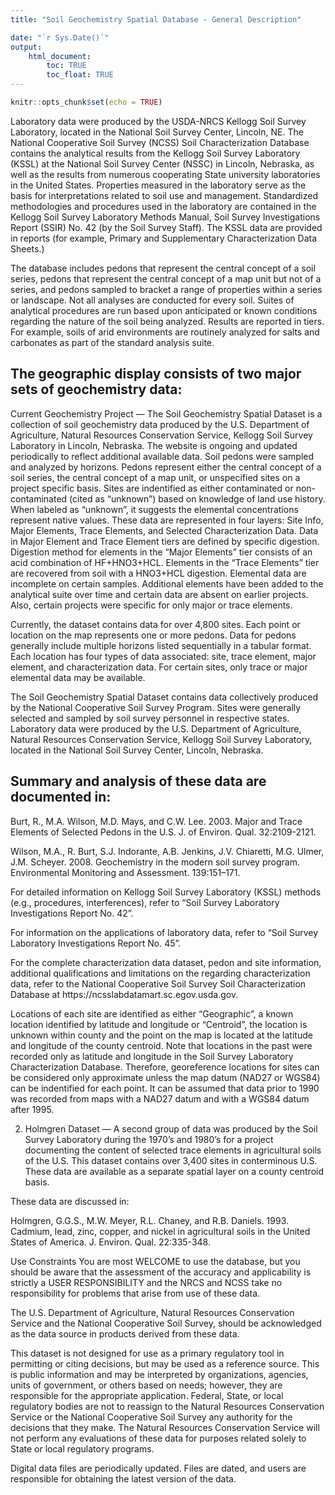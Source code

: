 ```yaml
---
title: "Soil Geochemistry Spatial Database - General Description"

date: "`r Sys.Date()`"
output: 
    html_document:
        toc: TRUE
        toc_float: TRUE
---
```


```r
knitr::opts_chunk$set(echo = TRUE)
```
<style>
   tbody tr:nth-child(odd){
    background-color: #F7FBFF;
  }
</style>


Laboratory data were produced by the USDA-NRCS Kellogg Soil Survey Laboratory, located in the National Soil Survey Center, Lincoln, NE. The National Cooperative Soil Survey (NCSS) Soil Characterization Database contains the analytical results from the Kellogg Soil Survey Laboratory (KSSL) at the National Soil Survey Center (NSSC) in Lincoln, Nebraska, as well as the results from numerous cooperating State university laboratories in the United States. Properties measured in the laboratory serve as the basis for interpretations related to soil use and management. Standardized methodologies and procedures used in the laboratory are contained in the Kellogg Soil Survey Laboratory Methods Manual, Soil Survey Investigations Report (SSIR) No. 42 (by the Soil Survey Staff). The KSSL data are provided in reports (for example, Primary and Supplementary Characterization Data Sheets.) 

The database includes pedons that represent the central concept of a soil series, pedons that represent the central concept of a map unit but not of a series, and pedons sampled to bracket a range of properties within a series or landscape. Not all analyses are conducted for every soil. Suites of analytical procedures are run based upon anticipated or known conditions regarding the nature of the soil being analyzed. Results are reported in tiers. For example, soils of arid environments are routinely analyzed for salts and carbonates as part of the standard analysis suite.

## The geographic display consists of two major sets of geochemistry data:

Current Geochemistry Project — The Soil Geochemistry Spatial Dataset is a collection of soil geochemistry data produced by the U.S. Department of Agriculture, Natural Resources Conservation Service, Kellogg Soil Survey Laboratory in Lincoln, Nebraska. The website is ongoing and updated periodically to reflect additional available data. Soil pedons were sampled and analyzed by horizons. Pedons represent either the central concept of a soil series, the central concept of a map unit, or unspecified sites on a project specific basis. Sites are indentified as either contaminated or non-contaminated (cited as “unknown”) based on knowledge of land use history. When labeled as “unknown”, it suggests the elemental concentrations represent native values. These data are represented in four layers: Site Info, Major Elements, Trace Elements, and Selected Characterization Data. Data in Major Element and Trace Element tiers are defined by specific digestion. Digestion method for elements in the “Major Elements” tier consists of an acid combination of HF+HNO3+HCL. Elements in the “Trace Elements” tier are recovered from soil with a HNO3+HCL digestion. Elemental data are incomplete on certain samples. Additional elements have been added to the analytical suite over time and certain data are absent on earlier projects. Also, certain projects were specific for only major or trace elements.

Currently, the dataset contains data for over 4,800 sites. Each point or location on the map represents one or more pedons. Data for pedons generally include multiple horizons listed sequentially in a tabular format. Each location has four types of data associated: site, trace element, major element, and characterization data. For certain sites, only trace or major elemental data may be available. 

The Soil Geochemistry Spatial Dataset contains data collectively produced by the National Cooperative Soil Survey Program. Sites were generally selected and sampled by soil survey personnel in respective states. Laboratory data were produced by the U.S. Department of Agriculture, Natural Resources Conservation Service, Kellogg Soil Survey Laboratory, located in the National Soil Survey Center, Lincoln, Nebraska.

## Summary and analysis of these data are documented in:

Burt, R., M.A. Wilson, M.D. Mays, and C.W. Lee. 2003. Major and Trace Elements of Selected Pedons in the U.S. J. of Environ. Qual. 32:2109-2121.

Wilson, M.A., R. Burt, S.J. Indorante, A.B. Jenkins, J.V. Chiaretti, M.G. Ulmer, J.M. Scheyer. 2008. Geochemistry in the modern soil survey program. Environmental Monitoring and Assessment. 139:151–171.

For detailed information on Kellogg Soil Survey Laboratory (KSSL) methods (e.g., procedures, interferences), refer to “Soil Survey Laboratory Investigations Report No. 42”.

For information on the applications of laboratory data, refer to “Soil Survey Laboratory Investigations Report No. 45”.

For the complete characterization data dataset, pedon and site information, additional qualifications and limitations on the regarding characterization data, refer to the National Cooperative Soil Survey Soil Characterization Database at https://ncsslabdatamart.sc.egov.usda.gov.

Locations of each site are identified as either “Geographic”, a known location identified by latitude and longitude or “Centroid”, the location is unknown within county and the point on the map is located at the latitude and longitude of the county centroid. Note that locations in the past were recorded only as latitude and longitude in the Soil Survey Laboratory Characterization Database. Therefore, georeference locations for sites can be considered only approximate unless the map datum (NAD27 or WGS84) can be indentified for each point. It can be assumed that data prior to 1990 was recorded from maps with a NAD27 datum and with a WGS84 datum after 1995.
 

2. Holmgren Dataset — A second group of data was produced by the Soil Survey Laboratory during the 1970’s and 1980’s for a project documenting the content of selected trace elements in agricultural soils of the U.S. This dataset contains over 3,400 sites in conterminous U.S. These data are available as a separate spatial layer on a county centroid basis.

These data are discussed in:

Holmgren, G.G.S., M.W. Meyer, R.L. Chaney, and R.B. Daniels. 1993. Cadmium, lead, zinc, copper, and nickel in agricultural soils in the United States of America. J. Environ. Qual. 22:335-348.

Use Constraints
You are most WELCOME to use the database, but you should be aware that the assessment of the accuracy and applicability is strictly a USER RESPONSIBILITY and the NRCS and NCSS take no responsibility for problems that arise from use of these data.

The U.S. Department of Agriculture, Natural Resources Conservation Service and the National Cooperative Soil Survey, should be acknowledged as the data source in products derived from these data.

This dataset is not designed for use as a primary regulatory tool in permitting or citing decisions, but may be used as a reference source. This is public information and may be interpreted by organizations, agencies, units of government, or others based on needs; however, they are responsible for the appropriate application. Federal, State, or local regulatory bodies are not to reassign to the Natural Resources Conservation Service or the National Cooperative Soil Survey any authority for the decisions that they make. The Natural Resources Conservation Service will not perform any evaluations of these data for purposes related solely to State or local regulatory programs.

Digital data files are periodically updated. Files are dated, and users are responsible for obtaining the latest version of the data.

